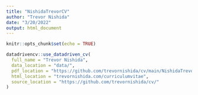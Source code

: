 ```yaml
---
title: "NishidaTrevorCV"
author: "Trevor Nishida"
date: "3/20/2022"
output: html_document
---
```


```r
knitr::opts_chunk$set(echo = TRUE)
```

```r
datadrivencv::use_datadriven_cv(
  full_name = "Trevor Nishida",
  data_location = "data/",
  pdf_location = "https://github.com/trevornishida/cv/main/NishidaTrevor_CV.pdf",
  html_location = "trevornishida.com/curriculumvitae",
  source_location = "https://github.com/trevornishida/cv/"
)
```

